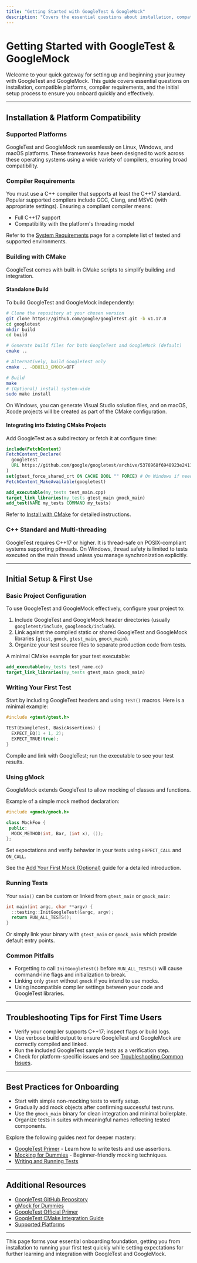 ```yaml
---
title: "Getting Started with GoogleTest & GoogleMock"
description: "Covers the essential questions about installation, compatible platforms, compiler requirements, and initial setup for a seamless onboarding with GoogleTest and GoogleMock. Clarifies first-use steps and basic expectations, helping new users become productive quickly."
---
```


# Getting Started with GoogleTest & GoogleMock

Welcome to your quick gateway for setting up and beginning your journey with GoogleTest and GoogleMock. This guide covers essential questions on installation, compatible platforms, compiler requirements, and the initial setup process to ensure you onboard quickly and effectively.

---

## Installation & Platform Compatibility

### Supported Platforms
GoogleTest and GoogleMock run seamlessly on Linux, Windows, and macOS platforms. These frameworks have been designed to work across these operating systems using a wide variety of compilers, ensuring broad compatibility.

### Compiler Requirements
You must use a C++ compiler that supports at least the C++17 standard. Popular supported compilers include GCC, Clang, and MSVC (with appropriate settings). Ensuring a compliant compiler means:

- Full C++17 support
- Compatibility with the platform's threading model

Refer to the [System Requirements](/getting-started/prerequisites-installation/system-requirements) page for a complete list of tested and supported environments.

### Building with CMake
GoogleTest comes with built-in CMake scripts to simplify building and integration.

#### Standalone Build
To build GoogleTest and GoogleMock independently:

```sh
# Clone the repository at your chosen version
git clone https://github.com/google/googletest.git -b v1.17.0
cd googletest
mkdir build
cd build

# Generate build files for both GoogleTest and GoogleMock (default)
cmake ..

# Alternatively, build GoogleTest only
cmake .. -DBUILD_GMOCK=OFF

# Build
make
# (Optional) install system-wide
sudo make install
```

On Windows, you can generate Visual Studio solution files, and on macOS, Xcode projects will be created as part of the CMake configuration.

#### Integrating into Existing CMake Projects
Add GoogleTest as a subdirectory or fetch it at configure time:

```cmake
include(FetchContent)
FetchContent_Declare(
  googletest
  URL https://github.com/google/googletest/archive/5376968f6948923e2411081fd9372e71a59d8e77.zip
)
set(gtest_force_shared_crt ON CACHE BOOL "" FORCE) # On Windows if needed
FetchContent_MakeAvailable(googletest)

add_executable(my_tests test_main.cpp)
target_link_libraries(my_tests gtest_main gmock_main)
add_test(NAME my_tests COMMAND my_tests)
```

Refer to [Install with CMake](/getting-started/prerequisites-installation/install-cmake) for detailed instructions.

### C++ Standard and Multi-threading
GoogleTest requires C++17 or higher. It is thread-safe on POSIX-compliant systems supporting pthreads. On Windows, thread safety is limited to tests executed on the main thread unless you manage synchronization explicitly.

---

## Initial Setup & First Use

### Basic Project Configuration
To use GoogleTest and GoogleMock effectively, configure your project to:

1. Include GoogleTest and GoogleMock header directories (usually `googletest/include`, `googlemock/include`).
2. Link against the compiled static or shared GoogleTest and GoogleMock libraries (`gtest`, `gmock`, `gtest_main`, `gmock_main`).
3. Organize your test source files to separate production code from tests.

A minimal CMake example for your test executable:

```cmake
add_executable(my_tests test_name.cc)
target_link_libraries(my_tests gtest_main gmock_main)
```

### Writing Your First Test
Start by including GoogleTest headers and using `TEST()` macros. Here is a minimal example:

```cpp
#include <gtest/gtest.h>

TEST(ExampleTest, BasicAssertions) {
  EXPECT_EQ(1 + 1, 2);
  EXPECT_TRUE(true);
}
```

Compile and link with GoogleTest; run the executable to see your test results.

### Using gMock
GoogleMock extends GoogleTest to allow mocking of classes and functions.

Example of a simple mock method declaration:

```cpp
#include <gmock/gmock.h>

class MockFoo {
 public:
  MOCK_METHOD(int, Bar, (int x), ());
};
```

Set expectations and verify behavior in your tests using `EXPECT_CALL` and `ON_CALL`.

See the [Add Your First Mock (Optional)](/getting-started/basic-setup-first-test/using-googlemock) guide for a detailed introduction.

### Running Tests
Your `main()` can be custom or linked from `gtest_main` or `gmock_main`:

```cpp
int main(int argc, char **argv) {
  ::testing::InitGoogleTest(&argc, argv);
  return RUN_ALL_TESTS();
}
```

Or simply link your binary with `gtest_main` or `gmock_main` which provide default entry points.

### Common Pitfalls
- Forgetting to call `InitGoogleTest()` before `RUN_ALL_TESTS()` will cause command-line flags and initialization to break.
- Linking only `gtest` without `gmock` if you intend to use mocks.
- Using incompatible compiler settings between your code and GoogleTest libraries.

---

## Troubleshooting Tips for First Time Users

- Verify your compiler supports C++17; inspect flags or build logs.
- Use verbose build output to ensure GoogleTest and GoogleMock are correctly compiled and linked.
- Run the included GoogleTest sample tests as a verification step.
- Check for platform-specific issues and see [Troubleshooting Common Issues](/getting-started/troubleshooting-validation/common-issues).

---

## Best Practices for Onboarding

- Start with simple non-mocking tests to verify setup.
- Gradually add mock objects after confirming successful test runs.
- Use the `gmock_main` binary for clean integration and minimal boilerplate.
- Organize tests in suites with meaningful names reflecting tested components.

Explore the following guides next for deeper mastery:

- [GoogleTest Primer](primer.md) - Learn how to write tests and use assertions.
- [Mocking for Dummies](gmock_for_dummies.md) - Beginner-friendly mocking techniques.
- [Writing and Running Tests](/guides/core-workflows/writing-tests)

---

## Additional Resources

- [GoogleTest GitHub Repository](https://github.com/google/googletest)
- [gMock for Dummies](https://google.github.io/googletest/gmock_for_dummies.html)
- [GoogleTest Official Primer](primer.md)
- [GoogleTest CMake Integration Guide](/getting-started/prerequisites-installation/install-cmake)
- [Supported Platforms](/getting-started/prerequisites-installation/system-requirements)

---

This page forms your essential onboarding foundation, getting you from installation to running your first test quickly while setting expectations for further learning and integration with GoogleTest and GoogleMock.